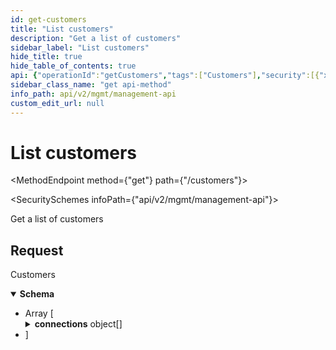 ```yaml
---
id: get-customers
title: "List customers"
description: "Get a list of customers"
sidebar_label: "List customers"
hide_title: true
hide_table_of_contents: true
api: {"operationId":"getCustomers","tags":["Customers"],"security":[{"x-api-key":[]}],"description":"Get a list of customers","responses":{"200":{"description":"Customers","content":{"application/json":{"schema":{"type":"array","items":{"type":"object","properties":{"application_id":{"type":"string","example":"d8ceb3ff-8b7f-4fa7-b8de-849292f6ca69"},"customer_id":{"type":"string","example":"your-customers-unique-application-id"},"name":{"type":"string","example":"MyCompany Inc"},"email":{"type":"string","example":"contact@mycompany.com"},"connections":{"type":"array","items":{"type":"object","properties":{"id":{"type":"string","example":"e888cedf-e9d0-42c5-9485-2d72984faef2"},"application_id":{"type":"string","example":"d8ceb3ff-8b7f-4fa7-b8de-849292f6ca69"},"customer_id":{"type":"string","example":"my-customer-1"},"provider_id":{"type":"string","example":"677fcfca-cf89-4387-a189-71c885be67bc"},"provider_name":{"type":"string","enum":["hubspot","salesforce","pipedrive","zendesk_sell","ms_dynamics_365_sales","zoho_crm","capsule","outreach","gong","apollo","salesloft","intercom","linear"],"example":"hubspot","title":"provider_name"},"category":{"type":"string","enum":["crm","engagement","no_category"],"example":"crm","title":"category"},"instance_url":{"type":"string","example":"https://app.hubspot.com/contacts/123456","description":"Instance URL for the connected customer."},"schema_mappings_config":{"description":"This is for field mappings when you data model using [Objects](https://docs.supaglue.com/platform/objects/overview#schemas). The field mappings here are set by your customers using the [Field Mappings API](https://docs.supaglue.com/api/v2/mgmt/update-object-field-mappings).","type":"object","properties":{"common_objects":{"type":"array","items":{"type":"object","properties":{"object":{"type":"string","example":"Contact__c"},"field_mappings":{"type":"array","items":{"type":"object","properties":{"schema_field":{"type":"string","example":"apolla_first_name"},"mapped_field":{"type":"string","example":"FirstName"}},"required":["schema_field"],"title":"object_field_mapping"}}},"required":["object","field_mappings"]}},"standard_objects":{"type":"array","items":{"type":"object","properties":{"object":{"type":"string","example":"Contact"},"field_mappings":{"type":"array","items":{"type":"object","properties":{"schema_field":{"type":"string","example":"apolla_first_name"},"mapped_field":{"type":"string","example":"FirstName"}},"required":["schema_field"],"title":"object_field_mapping"}}},"example":null,"required":["object","field_mappings"]}}}},"entity_mappings":{"type":"array","description":"This is for object/field mappings when you data model using [Entities](https://docs.supaglue.com/platform/entities/overview#entity-mapping). The object/field mappings here are set by your customers using the [Entity Mappings API](https://docs.supaglue.com/api/v2/mgmt/upsert-entity-mapping).","items":{"type":"object","properties":{"entity_id":{"type":"string"},"object":{"type":"object","properties":{"type":{"type":"string","enum":["standard","custom"]},"name":{"type":"string"}},"required":["type","name"],"title":"standard_or_custom_object"},"field_mappings":{"type":"array","items":{"type":"object","properties":{"entity_field":{"type":"string","description":"The name of the field in your application.","example":"apolla_first_name"},"mapped_field":{"type":"string","description":"The name of the field in your customer's third-party Provider tool (e.g. Salesforce).","example":"FirstName"}},"required":["entity_field","mapped_field"],"title":"entity_field_mapping"}}},"required":["entity_id"],"title":"connection_entity_mapping"},"example":[]}},"required":["id","application_id","customer_id","provider_id","provider_name","category","instance_url"],"title":"connection"}}},"required":["application_id","name","email","customer_id"],"title":"customer"}}}}}},"method":"get","path":"/customers","servers":[{"url":"https://api.supaglue.io/mgmt/v2","description":"Supaglue API"}],"securitySchemes":{"x-api-key":{"type":"apiKey","name":"x-api-key","in":"header","description":"API key to allow developers to access the API"}},"info":{"version":"0.13.14","title":"Management API","contact":{"name":"Supaglue","email":"docs@supaglue.com","url":"https://supaglue.com"},"description":"#### Introduction\n\nWelcome to the Management API documentation. You can use this API to manage customer integrations and connections.\n\n[![Run in Postman](https://run.pstmn.io/button.svg)](https://www.postman.com/supaglue/workspace/supaglue-public/overview)\n\n#### Base API URL\n\n```\nhttps://api.supaglue.io/mgmt/v2\n```\n"},"postman":{"name":"List customers","description":{"content":"Get a list of customers","type":"text/plain"},"url":{"path":["customers"],"host":["{{baseUrl}}"],"query":[],"variable":[]},"header":[{"key":"Accept","value":"application/json"}],"method":"GET","auth":{"type":"apikey","apikey":[{"type":"any","value":"x-api-key","key":"key"},{"type":"any","value":"<API Key>","key":"value"},{"type":"any","value":"header","key":"in"}]}}}
sidebar_class_name: "get api-method"
info_path: api/v2/mgmt/management-api
custom_edit_url: null
---
```



<h1 className={"openapi__heading"}>List customers</h1>

<MethodEndpoint method={"get"} path={"/customers"}></MethodEndpoint>

<SecuritySchemes infoPath={"api/v2/mgmt/management-api"}></SecuritySchemes>



Get a list of customers

## Request

<div><div><ApiTabs><TabItem label={"200"} value={"200"}><div>

Customers

</div><div><MimeTabs className={"openapi-tabs__mime"} schemaType={"response"}><TabItem label={"application/json"} value={"application/json"}><SchemaTabs className={"openapi-tabs__schema"}><TabItem label={"Schema"} value={"Schema"}><details style={{}} className={"openapi-markdown__details response"} data-collapsed={false} open={true}><summary style={{}} className={"openapi-markdown__details-summary-response"}><strong>Schema</strong></summary><div style={{"textAlign":"left","marginLeft":"1rem"}}></div><ul style={{"marginLeft":"1rem"}}><li><div style={{"fontSize":"var(--ifm-code-font-size)","opacity":"0.6","marginLeft":"-.5rem","paddingBottom":".5rem"}}>Array [</div></li><SchemaItem collapsible={false} name={"application_id"} required={true} schemaName={"string"} qualifierMessage={undefined} schema={{"type":"string","example":"d8ceb3ff-8b7f-4fa7-b8de-849292f6ca69"}}></SchemaItem><SchemaItem collapsible={false} name={"customer_id"} required={true} schemaName={"string"} qualifierMessage={undefined} schema={{"type":"string","example":"your-customers-unique-application-id"}}></SchemaItem><SchemaItem collapsible={false} name={"name"} required={true} schemaName={"string"} qualifierMessage={undefined} schema={{"type":"string","example":"MyCompany Inc"}}></SchemaItem><SchemaItem collapsible={false} name={"email"} required={true} schemaName={"string"} qualifierMessage={undefined} schema={{"type":"string","example":"contact@mycompany.com"}}></SchemaItem><SchemaItem collapsible={true} className={"schemaItem"}><details style={{}} className={"openapi-markdown__details"}><summary style={{}}><span className={"openapi-schema__container"}><strong className={"openapi-schema__property"}>connections</strong><span className={"openapi-schema__name"}> object[]</span></span></summary><div style={{"marginLeft":"1rem"}}><li><div style={{"fontSize":"var(--ifm-code-font-size)","opacity":"0.6","marginLeft":"-.5rem","paddingBottom":".5rem"}}>Array [</div></li><SchemaItem collapsible={false} name={"id"} required={true} schemaName={"string"} qualifierMessage={undefined} schema={{"type":"string","example":"e888cedf-e9d0-42c5-9485-2d72984faef2"}}></SchemaItem><SchemaItem collapsible={false} name={"application_id"} required={true} schemaName={"string"} qualifierMessage={undefined} schema={{"type":"string","example":"d8ceb3ff-8b7f-4fa7-b8de-849292f6ca69"}}></SchemaItem><SchemaItem collapsible={false} name={"customer_id"} required={true} schemaName={"string"} qualifierMessage={undefined} schema={{"type":"string","example":"my-customer-1"}}></SchemaItem><SchemaItem collapsible={false} name={"provider_id"} required={true} schemaName={"string"} qualifierMessage={undefined} schema={{"type":"string","example":"677fcfca-cf89-4387-a189-71c885be67bc"}}></SchemaItem><SchemaItem collapsible={false} name={"provider_name"} required={true} schemaName={"provider_name"} qualifierMessage={"**Possible values:** [`hubspot`, `salesforce`, `pipedrive`, `zendesk_sell`, `ms_dynamics_365_sales`, `zoho_crm`, `capsule`, `outreach`, `gong`, `apollo`, `salesloft`, `intercom`, `linear`]"} schema={{"type":"string","enum":["hubspot","salesforce","pipedrive","zendesk_sell","ms_dynamics_365_sales","zoho_crm","capsule","outreach","gong","apollo","salesloft","intercom","linear"],"example":"hubspot","title":"provider_name"}}></SchemaItem><SchemaItem collapsible={false} name={"category"} required={true} schemaName={"category"} qualifierMessage={"**Possible values:** [`crm`, `engagement`, `no_category`]"} schema={{"type":"string","enum":["crm","engagement","no_category"],"example":"crm","title":"category"}}></SchemaItem><SchemaItem collapsible={false} name={"instance_url"} required={true} schemaName={"string"} qualifierMessage={undefined} schema={{"type":"string","example":"https://app.hubspot.com/contacts/123456","description":"Instance URL for the connected customer."}}></SchemaItem><SchemaItem collapsible={true} className={"schemaItem"}><details style={{}} className={"openapi-markdown__details"}><summary style={{}}><span className={"openapi-schema__container"}><strong className={"openapi-schema__property"}>schema_mappings_config</strong><span className={"openapi-schema__name"}> object</span></span></summary><div style={{"marginLeft":"1rem"}}><div style={{"marginTop":".5rem","marginBottom":".5rem"}}>

This is for field mappings when you data model using [Objects](https://docs.supaglue.com/platform/objects/overview#schemas). The field mappings here are set by your customers using the [Field Mappings API](https://docs.supaglue.com/api/v2/mgmt/update-object-field-mappings).

</div><SchemaItem collapsible={true} className={"schemaItem"}><details style={{}} className={"openapi-markdown__details"}><summary style={{}}><span className={"openapi-schema__container"}><strong className={"openapi-schema__property"}>common_objects</strong><span className={"openapi-schema__name"}> object[]</span></span></summary><div style={{"marginLeft":"1rem"}}><li><div style={{"fontSize":"var(--ifm-code-font-size)","opacity":"0.6","marginLeft":"-.5rem","paddingBottom":".5rem"}}>Array [</div></li><SchemaItem collapsible={false} name={"object"} required={true} schemaName={"string"} qualifierMessage={undefined} schema={{"type":"string","example":"Contact__c"}}></SchemaItem><SchemaItem collapsible={true} className={"schemaItem"}><details style={{}} className={"openapi-markdown__details"}><summary style={{}}><span className={"openapi-schema__container"}><strong className={"openapi-schema__property"}>field_mappings</strong><span className={"openapi-schema__name"}> object[]</span><span className={"openapi-schema__divider"}></span><span className={"openapi-schema__required"}>required</span></span></summary><div style={{"marginLeft":"1rem"}}><li><div style={{"fontSize":"var(--ifm-code-font-size)","opacity":"0.6","marginLeft":"-.5rem","paddingBottom":".5rem"}}>Array [</div></li><SchemaItem collapsible={false} name={"schema_field"} required={true} schemaName={"string"} qualifierMessage={undefined} schema={{"type":"string","example":"apolla_first_name"}}></SchemaItem><SchemaItem collapsible={false} name={"mapped_field"} required={false} schemaName={"string"} qualifierMessage={undefined} schema={{"type":"string","example":"FirstName"}}></SchemaItem><li><div style={{"fontSize":"var(--ifm-code-font-size)","opacity":"0.6","marginLeft":"-.5rem"}}>]</div></li></div></details></SchemaItem><li><div style={{"fontSize":"var(--ifm-code-font-size)","opacity":"0.6","marginLeft":"-.5rem"}}>]</div></li></div></details></SchemaItem><SchemaItem collapsible={true} className={"schemaItem"}><details style={{}} className={"openapi-markdown__details"}><summary style={{}}><span className={"openapi-schema__container"}><strong className={"openapi-schema__property"}>standard_objects</strong><span className={"openapi-schema__name"}> object[]</span></span></summary><div style={{"marginLeft":"1rem"}}><li><div style={{"fontSize":"var(--ifm-code-font-size)","opacity":"0.6","marginLeft":"-.5rem","paddingBottom":".5rem"}}>Array [</div></li><SchemaItem collapsible={false} name={"object"} required={true} schemaName={"string"} qualifierMessage={undefined} schema={{"type":"string","example":"Contact"}}></SchemaItem><SchemaItem collapsible={true} className={"schemaItem"}><details style={{}} className={"openapi-markdown__details"}><summary style={{}}><span className={"openapi-schema__container"}><strong className={"openapi-schema__property"}>field_mappings</strong><span className={"openapi-schema__name"}> object[]</span><span className={"openapi-schema__divider"}></span><span className={"openapi-schema__required"}>required</span></span></summary><div style={{"marginLeft":"1rem"}}><li><div style={{"fontSize":"var(--ifm-code-font-size)","opacity":"0.6","marginLeft":"-.5rem","paddingBottom":".5rem"}}>Array [</div></li><SchemaItem collapsible={false} name={"schema_field"} required={true} schemaName={"string"} qualifierMessage={undefined} schema={{"type":"string","example":"apolla_first_name"}}></SchemaItem><SchemaItem collapsible={false} name={"mapped_field"} required={false} schemaName={"string"} qualifierMessage={undefined} schema={{"type":"string","example":"FirstName"}}></SchemaItem><li><div style={{"fontSize":"var(--ifm-code-font-size)","opacity":"0.6","marginLeft":"-.5rem"}}>]</div></li></div></details></SchemaItem><li><div style={{"fontSize":"var(--ifm-code-font-size)","opacity":"0.6","marginLeft":"-.5rem"}}>]</div></li></div></details></SchemaItem></div></details></SchemaItem><SchemaItem collapsible={true} className={"schemaItem"}><details style={{}} className={"openapi-markdown__details"}><summary style={{}}><span className={"openapi-schema__container"}><strong className={"openapi-schema__property"}>entity_mappings</strong><span className={"openapi-schema__name"}> object[]</span></span></summary><div style={{"marginLeft":"1rem"}}><div style={{"marginTop":".5rem","marginBottom":".5rem"}}>

This is for object/field mappings when you data model using [Entities](https://docs.supaglue.com/platform/entities/overview#entity-mapping). The object/field mappings here are set by your customers using the [Entity Mappings API](https://docs.supaglue.com/api/v2/mgmt/upsert-entity-mapping).

</div><li><div style={{"fontSize":"var(--ifm-code-font-size)","opacity":"0.6","marginLeft":"-.5rem","paddingBottom":".5rem"}}>Array [</div></li><SchemaItem collapsible={false} name={"entity_id"} required={true} schemaName={"string"} qualifierMessage={undefined} schema={{"type":"string"}}></SchemaItem><SchemaItem collapsible={true} className={"schemaItem"}><details style={{}} className={"openapi-markdown__details"}><summary style={{}}><span className={"openapi-schema__container"}><strong className={"openapi-schema__property"}>object</strong><span className={"openapi-schema__name"}> object</span></span></summary><div style={{"marginLeft":"1rem"}}><SchemaItem collapsible={false} name={"type"} required={true} schemaName={"string"} qualifierMessage={"**Possible values:** [`standard`, `custom`]"} schema={{"type":"string","enum":["standard","custom"]}}></SchemaItem><SchemaItem collapsible={false} name={"name"} required={true} schemaName={"string"} qualifierMessage={undefined} schema={{"type":"string"}}></SchemaItem></div></details></SchemaItem><SchemaItem collapsible={true} className={"schemaItem"}><details style={{}} className={"openapi-markdown__details"}><summary style={{}}><span className={"openapi-schema__container"}><strong className={"openapi-schema__property"}>field_mappings</strong><span className={"openapi-schema__name"}> object[]</span></span></summary><div style={{"marginLeft":"1rem"}}><li><div style={{"fontSize":"var(--ifm-code-font-size)","opacity":"0.6","marginLeft":"-.5rem","paddingBottom":".5rem"}}>Array [</div></li><SchemaItem collapsible={false} name={"entity_field"} required={true} schemaName={"string"} qualifierMessage={undefined} schema={{"type":"string","description":"The name of the field in your application.","example":"apolla_first_name"}}></SchemaItem><SchemaItem collapsible={false} name={"mapped_field"} required={true} schemaName={"string"} qualifierMessage={undefined} schema={{"type":"string","description":"The name of the field in your customer's third-party Provider tool (e.g. Salesforce).","example":"FirstName"}}></SchemaItem><li><div style={{"fontSize":"var(--ifm-code-font-size)","opacity":"0.6","marginLeft":"-.5rem"}}>]</div></li></div></details></SchemaItem><li><div style={{"fontSize":"var(--ifm-code-font-size)","opacity":"0.6","marginLeft":"-.5rem"}}>]</div></li></div></details></SchemaItem><li><div style={{"fontSize":"var(--ifm-code-font-size)","opacity":"0.6","marginLeft":"-.5rem"}}>]</div></li></div></details></SchemaItem><li><div style={{"fontSize":"var(--ifm-code-font-size)","opacity":"0.6","marginLeft":"-.5rem"}}>]</div></li></ul></details></TabItem><TabItem label={"Example (from schema)"} value={"Example (from schema)"}><ResponseSamples responseExample={"[\n  {\n    \"application_id\": \"d8ceb3ff-8b7f-4fa7-b8de-849292f6ca69\",\n    \"customer_id\": \"your-customers-unique-application-id\",\n    \"name\": \"MyCompany Inc\",\n    \"email\": \"contact@mycompany.com\",\n    \"connections\": [\n      {\n        \"id\": \"e888cedf-e9d0-42c5-9485-2d72984faef2\",\n        \"application_id\": \"d8ceb3ff-8b7f-4fa7-b8de-849292f6ca69\",\n        \"customer_id\": \"my-customer-1\",\n        \"provider_id\": \"677fcfca-cf89-4387-a189-71c885be67bc\",\n        \"provider_name\": \"hubspot\",\n        \"category\": \"crm\",\n        \"instance_url\": \"https://app.hubspot.com/contacts/123456\",\n        \"schema_mappings_config\": {\n          \"common_objects\": [\n            {\n              \"object\": \"Contact__c\",\n              \"field_mappings\": [\n                {\n                  \"schema_field\": \"apolla_first_name\",\n                  \"mapped_field\": \"FirstName\"\n                }\n              ]\n            }\n          ],\n          \"standard_objects\": [\n            null\n          ]\n        },\n        \"entity_mappings\": []\n      }\n    ]\n  }\n]"} language={"json"}></ResponseSamples></TabItem></SchemaTabs></TabItem></MimeTabs></div></TabItem></ApiTabs></div></div>
      
